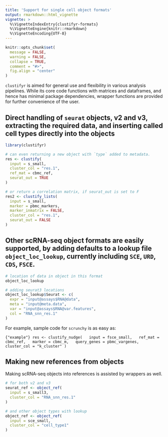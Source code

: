```yaml
---
title: 'Support for single cell object formats'
output: rmarkdown::html_vignette
vignette: >
  %\VignetteIndexEntry{clustifyr-formats}
  %\VignetteEngine{knitr::rmarkdown}
  %\VignetteEncoding{UTF-8}
---
```


```r
knitr::opts_chunk$set(
  message = FALSE,
  warning = FALSE,
  collapse = TRUE,
  comment = "#>",
  fig.align = "center"
)
```

`clustifyr` is aimed for general use and flexibility in various analysis pipelines. While its core code functions with matrices and dataframes, and hence has minimal package dependencies, wrapper functions are provided for further convenience of the user.

## Direct handling of `seurat` objects, v2 and v3, extracting the required data, and inserting called cell types directly into the objects

```r
library(clustifyr)

# can even returning a new object with `type` added to metadata.
res <- clustify(
  input = s_small,
  cluster_col = "res.1",
  ref_mat = cbmc_ref,
  seurat_out = TRUE
)

# or return a correlation matrix, if seurat_out is set to F
res2 <- clustify_lists(
  input = s_small,
  marker = pbmc_markers,
  marker_inmatrix = FALSE,
  cluster_col = "res.1",
  seurat_out = FALSE
)
```

## Other scRNA-seq object formats are easily supported, by adding defaults to a lookup file `object_loc_lookup`, currently including `SCE`, `URD`, `CDS`, `FSCE`.

```r
# location of data in object in this format
object_loc_lookup

# adding seurat3 locations
object_loc_lookup$Seurat <- c(
  expr = "input@assays$RNA@data",
  meta = "input@meta.data",
  var = "input@assays$RNA@var.features",
  col = "RNA_snn_res.1"
)
```

For example, sample code for `scrunchy` is as easy as:

```{"example"}
res <- clustify_nudge(
  input = fsce_small,
  ref_mat = cbmc_ref,
  marker = cbmc_m,
  query_genes = pbmc_vargenes,
  cluster_col = "k_cluster"
)
```

## Making new references from objects
Making scRNA-seq objects into references is assisted by wrappers as well.

```r
# for both v2 and v3
seurat_ref <- object_ref(
  input = s_small3,
  cluster_col = "RNA_snn_res.1"
)

# and other object types with lookup
object_ref <- object_ref(
  input = sce_small,
  cluster_col = "cell_type1"
)
```
